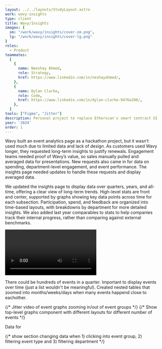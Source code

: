 ```yaml
---
layout: ../../layouts/StudyLayout.astro
work: wavy-insights
type: client
title: Wavy/Insights
images: {
  sm: "/work/wavy/insights/cover-sm.png",
  lg: "/work/wavy/insights/cover-lg.png"
}
roles: 
  - Product
teammates:
  [
    {
      name: Neeshay Ahmed,
      role: Strategy,
      href: https://www.linkedin.com/in/neshayahmed/,
    },
    {
      name: Dylan Clarke,
      role: Code,
      href: https://www.linkedin.com/in/dylan-clarke-9476a280/,
    },
  ]
tools: ["Figma", "Jitter"]
description: Personal project to replace Etherscan's smart contract UI with an form-based design. It simplifies interactions by dedicating one page per action, enforcing trust confirmation, and supporting one-way transactions. You can customize titles and descriptions, balancing ease-of-use with security. While editing is limited, the streamlined approach earned Formie recognition as a top product by Milk Road.
year: '2024'
order: 1
---
```



<Section id="1.00" title='Problem' hasBorder={false}>
  <p slot="context">Wavy built an event analytics page as a hackathon project, but it wasn’t used much due to limited data and lack of design. As customers used Wavy longer, they requested long-term insights to justify renewals. Engagement teams needed proof of Wavy’s value, so sales manually pulled and averaged data for presentations. New requests also came in for data on spending, department-level engagement, and event performance. The insights page needed updates to handle these requests and display averaged data.</p>
</Section>
<Section id="2.00" title='Solution'>
  <p slot="context">We updated the insights page to display data over quarters, years, and all-time, offering a clear view of long-term trends. High-level stats are front and center, supported by graphs showing key data points across time for each subsection. Participation, spend, and feedback are organized into time-based layouts, with breakdowns by department for more detailed insights. We also added last year comparables to stats to help companies track their internal progress, rather than comparing against external benchmarks.</p>
  <Video 
    id= "2.01"
    src="/work/wavy/insights/walkthrough.mp4"
    alt="Walkthrough"
    span={{ base: 12, md: 10 }}
    isPadded={{ base: false, md: true }}
  />
  <Carousel
    slides={[
      {
        id: "2.02",
        src: "/work/wavy/insights/hero.png",
        alt: "Hero",
      },
      {
        id: "2.03",
        src: "/work/wavy/insights/standouts.png",
        alt: "Standouts",
      },
      {
        id: "2.04",
        src: "/work/wavy/insights/participation.png",
        alt: "Participation",
      },
      {
        id: "2.05",
        src: "/work/wavy/insights/feedback.png",
        alt: "Feedback",
      },
      {
        id: "2.06",
        src: "/work/wavy/insights/spend.png",
        alt: "Spend",
      },
    ]}
    span={{ base: 12, md: 8 }}
    orientation="3/2"
    fit="cover"
  />
  <Carousel
    orientation="vertical"
    slides={[
      {
        id: "2.07",
        src: "/work/wavy/insights/standouts-mobile.png",
        alt: "Standouts, mobile",
      },
      {
        id: "2.08",
        src: "/work/wavy/insights/participation-mobile.png",
        alt: "Participation, mobile",
      },
      {
        id: "2.09",
        src: "/work/wavy/insights/feedback-mobile.png",
        alt: "Feedback, mobile",
      },
      {
        id: "2.10",
        src: "/work/wavy/insights/spend-mobile.png",
        alt: "Spend, mobile",
      },
    ]}
    classes="md:hidden"
    fullBleed={{ base: true, lg: false }}
    isPadded={false}
  />
  <div class="hidden md:grid grid-cols-12 gap-x-[17px] gap-y-8 col-span-full">
    <Image
      id="2.07"
      src="/work/wavy/insights/standouts-mobile.png"
      alt="Standouts, mobile"
      span={{ base: 6 }}
      orientation="vertical"
      isFullBleed={true}
    />
    <Image
      id="2.08"
      src="/work/wavy/insights/participation-mobile.png"
      alt="Participation, mobile"
      span={{ base: 6 }}
      orientation="vertical"
      isFullBleed={true}
    />
    <Image
      id="2.09"
      src="/work/wavy/insights/feedback-mobile.png"
      alt="Feedback, mobile"
      span={{ base: 6 }}
      orientation="vertical"
      isFullBleed={true}
    />
    <Image
      id="2.10"
      src="/work/wavy/insights/spend-mobile.png"
      alt="Spend, mobile"
      span={{ base: 6 }}
      orientation="vertical"
      isFullBleed={true}
    />
  </div>
</Section>
<Section id="3.00" title='Flexible timelines' hasBorder={false}>
  <p slot="context">There could be hundreds of events in a quarter. Important to display events over time (just a list wouldn't be meaningful). Created nested tables that zoomed into months/weeks/days when many events happend close to eachother.</p>
  {/* Jitter video of event graphs zooming in/out of event groups */}
  {/* Show top-level graphs component with different layouts for different number of events */}
</Section>
<Section id="4.00" title='Filterable UI' hasBorder={false}>
  <p slot="context">Data for </p>
  {/* show section changing data when 1) clicking into event group, 2) filtering event type and 3) filtering department */}
</Section>

